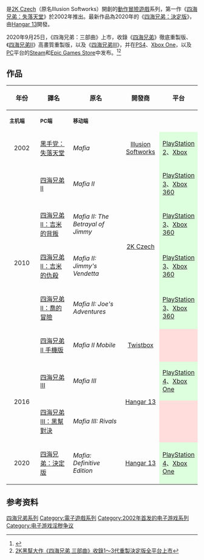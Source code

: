 {{请求翻译|en}}
{{NoteTA
| G1 = Games
}}
{{Infobox video game series
|title= 四海兄弟
| english = Mafia
|image= File:Mafia series logo.svg
|caption= 《[[四海兄弟III|四海兄弟III]]》中使用的標誌
|genre= [[動作冒險遊戲|動作冒險]]、[[第三人稱射擊|第三人稱射擊]]
|developer= [[2K_Czech|2K Czech]]<br />Hangar 13
|publisher= [[Gathering_of_Developers|Gathering of Developers]]<br/>[[2K_Games|2K Games]] 
|creator=
|platforms= [[Microsoft_Windows|Microsoft Windows]]<br />[[OS_X|OS X]]<br />[[PlayStation_2|PlayStation 2]]<br />[[PlayStation_3|PlayStation 3]]<br />[[PlayStation_4|PlayStation 4]]<br />[[流動電話|流動電話]]<br />[[Xbox_(遊戲機)|Xbox]]<br />[[Xbox_360|Xbox 360]]<br />[[Xbox_One|Xbox One]]
|platform of origin= [[Microsoft_Windows|Microsoft Windows]]
|first release version= [[四海兄弟：失落天堂|四海兄弟：失落天堂]]
|first release date= 2002年8月28日
|latest release version= [[四海兄弟：決定版|四海兄弟：決定版]]
|latest release date= 2020年9月25日
}}

{{vgsname|四海兄弟|en=Mafia|cn=黑手党|tw=四海兄弟}}是[[2K_Czech|2K Czech]]（原名Illusion Softworks）開創的[[動作冒險遊戲|動作冒險遊戲]]系列，第一作《[[四海兄弟：失落天堂|四海兄弟：失落天堂]]》於2002年推出。最新作品為2020年的《[[四海兄弟：決定版|四海兄弟：決定版]]》，由[[Hangar_13|Hangar 13]]開發。

2020年9月25日，《四海兄弟：三部曲》上市，收錄《[[四海兄弟：決定版|四海兄弟]]》徹底重製版、《[[四海兄弟II|四海兄弟II]]》高畫質重製版，以及《[[四海兄弟III|四海兄弟III]]》，并在[[PS4|PS4]]、[[Xbox_One|Xbox One]]，以及[[个人电脑|PC]]平台的[[Steam|Steam]]和[[Epic_Games_Store|Epic Games Store]]中发布。<ref>{{Cite web |url=https://gnn.gamer.com.tw/detail.php?sn=203798 |title=四海兄弟：決定版》今日正式上市 重溫系列經典初代作扣人心弦的犯罪戲碼 |access-date=2020-09-26 |archive-date=2021-05-17 |archive-url=https://web.archive.org/web/20210517085509/https://gnn.gamer.com.tw/detail.php?sn=203798 }}</ref><ref>[https://www.4gamers.com.tw/news/detail/44949/mafia-trilogy-is-out-now 2K黑幫大作《四海兄弟 三部曲》收錄1～3代重製決定版全平台上市]</ref>

== 作品 ==
{| class="wikitable"
|+
|- <!-- Please don't add a download column, see talk page -->
! rowspan="2" | 年份
! rowspan="2" style="width:30em;" | 譯名
! rowspan="2" style="width:30em;" | 原名
! rowspan="2" style="width:10em;" | 開發商
! colspan="4" | 平台
|- style="text-align:center;"
| style="width:20em;" | <small>'''主机端'''</small>
| style="width:15em;" | <small>'''PC端'''</small>
| style="width:15em;" | <small>'''移动端'''</small>
|-
| style="text-align:center;" | 2002
| [[黑手党：失落天堂|黑手党：失落天堂]]
| ''Mafia''
| style="text-align:center;" | [[Illusion_Softworks|Illusion Softworks]]
| style="background:#dfd;" | [[PlayStation_2|PlayStation 2]]、[[Xbox_(遊戲機)|Xbox]]
| style="background:#dfd;" | [[Microsoft_Windows|Windows]]
| style="background:#fdd;" |
|-
| rowspan="5" style="text-align:center;" | 2010
| [[四海兄弟II|四海兄弟II]]
| ''Mafia II''
| rowspan="4" style="text-align:center;" | [[2K_Czech|2K Czech]]
| style="background:#dfd;" | [[PlayStation_3|PlayStation 3]]、[[Xbox_360|Xbox 360]]
| style="background:#dfd;" | [[Microsoft_Windows|Windows]]、[[OS_X|OS X]]
| style="background:#fdd;" | 
|-
| [[四海兄弟II|四海兄弟II：吉米的背叛]]
| ''Mafia II: The Betrayal of Jimmy''
| style="background:#dfd;" | [[PlayStation_3|PlayStation 3]]、[[Xbox_360|Xbox 360]]
| style="background:#dfd;" | [[Microsoft_Windows|Windows]]
| style="background:#fdd;" |
|-
| [[四海兄弟II|四海兄弟II：吉米的仇殺]]
| ''Mafia II: Jimmy's Vendetta''
| style="background:#dfd;" | [[PlayStation_3|PlayStation 3]]、[[Xbox_360|Xbox 360]]
| style="background:#dfd;" | [[Microsoft_Windows|Windows]]
| style="background:#fdd;" |
|-
| [[四海兄弟II|四海兄弟II：喬的冒險]]
| ''Mafia II: Joe's Adventures''
| style="background:#dfd;" | [[PlayStation_3|PlayStation 3]]、[[Xbox_360|Xbox 360]]
| style="background:#dfd;" | [[Microsoft_Windows|Windows]]
| style="background:#fdd;" |
|-
| [[四海兄弟II|四海兄弟II 手機版]]
| ''Mafia II Mobile''
| style="text-align:center;" | [[四海兄弟II|Twistbox]]  
| style="background:#fdd;" |
| style="background:#fdd;" |
| style="background:#dfd;" | [[流動電話|流動電話]]
|-
| rowspan="2" style="text-align:center;" | 2016
| [[四海兄弟III|四海兄弟III]]
| ''Mafia III''
| rowspan="2" style="text-align:center;" | [[Hangar_13|Hangar 13]]
| style="background:#dfd;" | [[PlayStation_4|PlayStation 4]]、[[Xbox_One|Xbox One]]
| style="background:#dfd;" | [[Microsoft_Windows|Windows]]、[[OS_X|OS X]]
| style="background:#fdd;" |
|-
| [[四海兄弟III|四海兄弟III：黑幫對決]]
| ''Mafia III: Rivals''
| style="background:#fdd;" |
| style="background:#fdd;" |
| style="background:#dfd;" | [[iOS|iOS]]、[[Android|Android]]
|-
| style="text-align:center;" | 2020
| [[黑手党：终极版|四海兄弟：決定版]]
| ''Mafia: Definitive Edition''
| style="text-align:center;" | [[Hangar_13|Hangar 13]]
| style="background:#dfd;" | [[PlayStation_4|PlayStation 4]]、[[Xbox_One|Xbox One]]
| style="background:#dfd;" | [[Microsoft_Windows|Windows]]
| style="background:#fdd;" |
|}

==参考资料==
{{reflist}}

{{黑手党系列}}

{{DEFAULTSORT:Mafia}}
[[Category:四海兄弟系列|]]
[[Category:電子遊戲系列|Category:電子遊戲系列]]
[[Category:2002年首发的电子游戏系列|Category:2002年首发的电子游戏系列]]
[[Category:电子游戏淫秽争议|Category:电子游戏淫秽争议]]